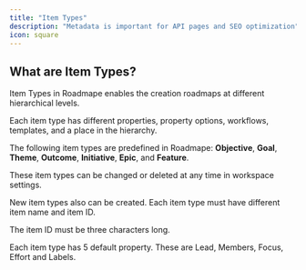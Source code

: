 ```yaml
---
title: "Item Types"
description: "Metadata is important for API pages and SEO optimization"
icon: square
---
```


## What are Item Types?

Item Types in Roadmape enables the creation roadmaps at different hierarchical levels.

Each item type has different properties, property options, workflows, templates, and a place in the hierarchy.

The following item types are predefined in Roadmape: **Objective**, **Goal**, **Theme**, **Outcome**, **Initiative**, **Epic**, and **Feature**.

<Note>These item types can be changed or deleted at any time in workspace settings.</Note>

New item types also can be created. Each item type must have different item name and item ID.

<Note>The item ID must be three characters long.</Note>

Each item type has 5 default property. These are Lead, Members, Focus, Effort and Labels.

<Info></Info>


